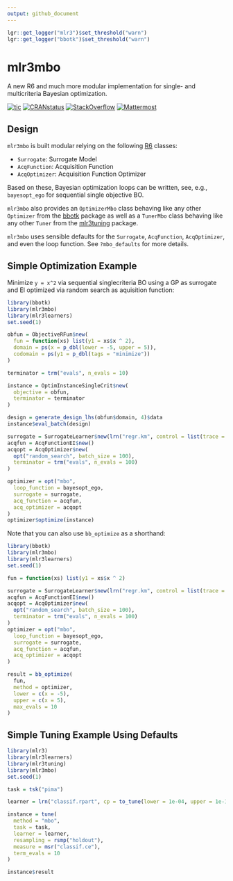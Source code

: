 ```yaml
---
output: github_document
---
```


```r
lgr::get_logger("mlr3")$set_threshold("warn")
lgr::get_logger("bbotk")$set_threshold("warn")

```

# mlr3mbo

A new R6 and much more modular implementation for single- and multicriteria Bayesian optimization.

<!-- badges: start -->
[![tic](https://github.com/mlr-org/mlr3mbo/workflows/tic/badge.svg?branch=main)](https://github.com/mlr-org/mlr3mbo/actions)
[![CRANstatus](https://www.r-pkg.org/badges/version/mlr3mbo)](https://cran.r-project.org/package=mlr3mbo)
[![StackOverflow](https://img.shields.io/badge/stackoverflow-mlr3-orange.svg)](https://stackoverflow.com/questions/tagged/mlr3)
[![Mattermost](https://img.shields.io/badge/chat-mattermost-orange.svg)](https://lmmisld-lmu-stats-slds.srv.mwn.de/mlr_invite/)
<!-- badges: end -->

## Design

`mlr3mbo` is built modular relying on the following [R6](https://cran.r-project.org/package=R6) classes:

* `Surrogate`: Surrogate Model
* `AcqFunction`: Acquisition Function
* `AcqOptimizer`: Acquisition Function Optimizer

Based on these, Bayesian optimization loops can be written, see, e.g., `bayesopt_ego` for sequential single objective BO.

`mlr3mbo` also provides an `OptimizerMbo` class behaving like any other `Optimizer` from the [bbotk](https://cran.r-project.org/package=bbotk) package as well as
a `TunerMbo` class behaving like any other `Tuner` from the [mlr3tuning](https://cran.r-project.org/package=mlr3tuning) package.

`mlr3mbo` uses sensible defaults for the `Surrogate`, `AcqFunction`, `AcqOptimizer`, and even the loop function.
See `?mbo_defaults` for more details.

## Simple Optimization Example

Minimize `y = x^2` via sequential singlecriteria BO using a GP as surrogate and EI optimized via random search as aquisition function:

```r
library(bbotk)
library(mlr3mbo)
library(mlr3learners)
set.seed(1)

obfun = ObjectiveRFun$new(
  fun = function(xs) list(y1 = xs$x ^ 2),
  domain = ps(x = p_dbl(lower = -5, upper = 5)),
  codomain = ps(y1 = p_dbl(tags = "minimize"))
)

terminator = trm("evals", n_evals = 10)

instance = OptimInstanceSingleCrit$new(
  objective = obfun,
  terminator = terminator
)

design = generate_design_lhs(obfun$domain, 4)$data
instance$eval_batch(design)

surrogate = SurrogateLearner$new(lrn("regr.km", control = list(trace = FALSE)))
acqfun = AcqFunctionEI$new()
acqopt = AcqOptimizer$new(
  opt("random_search", batch_size = 100),
  terminator = trm("evals", n_evals = 100)
)

optimizer = opt("mbo",
  loop_function = bayesopt_ego,
  surrogate = surrogate,
  acq_function = acqfun,
  acq_optimizer = acqopt
)
optimizer$optimize(instance)
```

Note that you can also use `bb_optimize` as a shorthand:

```r
library(bbotk)
library(mlr3mbo)
library(mlr3learners)
set.seed(1)

fun = function(xs) list(y1 = xs$x ^ 2)

surrogate = SurrogateLearner$new(lrn("regr.km", control = list(trace = FALSE)))
acqfun = AcqFunctionEI$new()
acqopt = AcqOptimizer$new(
  opt("random_search", batch_size = 100),
  terminator = trm("evals", n_evals = 100)
)
optimizer = opt("mbo",
  loop_function = bayesopt_ego,
  surrogate = surrogate,
  acq_function = acqfun,
  acq_optimizer = acqopt
)

result = bb_optimize(
  fun,
  method = optimizer,
  lower = c(x = -5),
  upper = c(x = 5),
  max_evals = 10
)
```

## Simple Tuning Example Using Defaults

```r
library(mlr3)
library(mlr3learners)
library(mlr3tuning)
library(mlr3mbo)
set.seed(1)

task = tsk("pima")

learner = lrn("classif.rpart", cp = to_tune(lower = 1e-04, upper = 1e-1, logscale = TRUE))

instance = tune(
  method = "mbo",
  task = task,
  learner = learner,
  resampling = rsmp("holdout"),
  measure = msr("classif.ce"),
  term_evals = 10
)

instance$result
```
